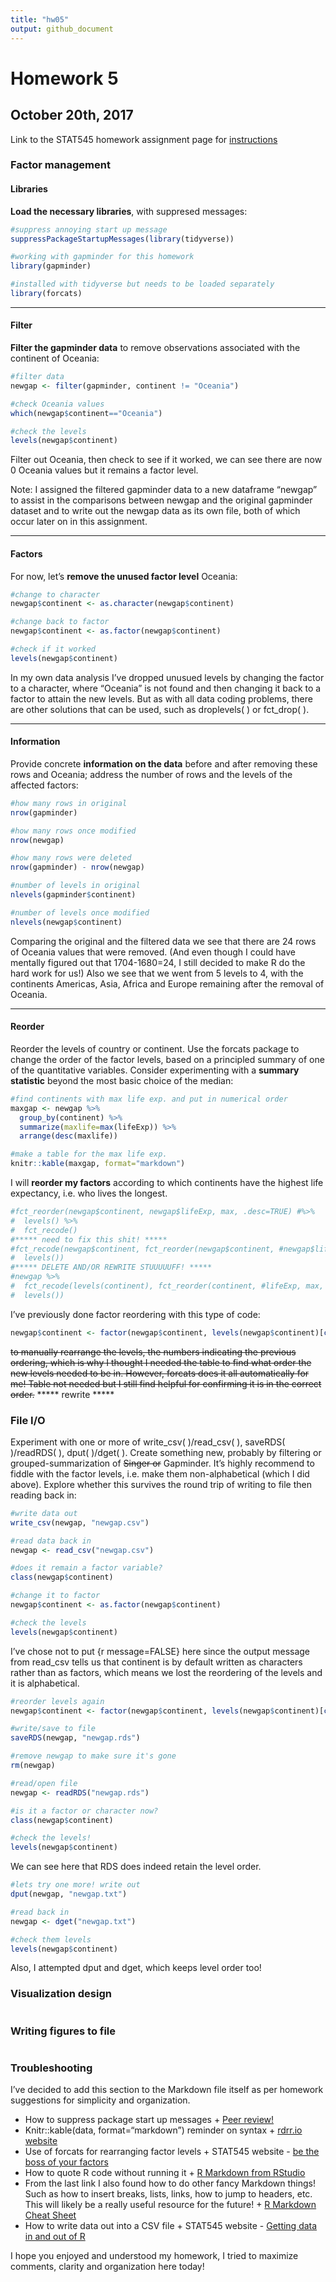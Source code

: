 ```yaml
---
title: "hw05"
output: github_document
---
```


# Homework 5

## October 20th, 2017

Link to the STAT545 homework assignment page for [instructions](http://stat545.com/hw05_factor-figure-boss-repo-hygiene.html)

### Factor management

#### Libraries

**Load the necessary libraries**, with suppresed messages:

```r
#suppress annoying start up message
suppressPackageStartupMessages(library(tidyverse))

#working with gapminder for this homework
library(gapminder)

#installed with tidyverse but needs to be loaded separately
library(forcats)
```

***

#### Filter

**Filter the gapminder data** to remove observations associated with the continent of Oceania:

```r
#filter data
newgap <- filter(gapminder, continent != "Oceania")

#check Oceania values
which(newgap$continent=="Oceania")

#check the levels
levels(newgap$continent)
```

Filter out Oceania, then check to see if it worked, we can see there are now 0 Oceania values but it remains a factor level.

Note: I assigned the filtered gapminder data to a new dataframe "newgap" to assist in the comparisons between newgap and the original gapminder dataset and to write out the newgap data as its own file, both of which occur later on in this assignment.

***

#### Factors

For now, let's **remove the unused factor level** Oceania:

```r
#change to character
newgap$continent <- as.character(newgap$continent)

#change back to factor
newgap$continent <- as.factor(newgap$continent)

#check if it worked
levels(newgap$continent)
```

In my own data analysis I've dropped unusued levels by changing the factor to a character, where "Oceania" is not found and then changing it back to a factor to attain the new levels. But as with all data coding problems, there are other solutions that can be used, such as droplevels( ) or fct_drop( ).

***

#### Information

Provide concrete **information on the data** before and after removing these rows and Oceania; address the number of rows and the levels of the affected factors:

```r
#how many rows in original
nrow(gapminder)

#how many rows once modified
nrow(newgap)

#how many rows were deleted
nrow(gapminder) - nrow(newgap)

#number of levels in original
nlevels(gapminder$continent)

#number of levels once modified
nlevels(newgap$continent)
```

Comparing the original and the filtered data we see that there are 24 rows of Oceania values that were removed. (And even though I could have mentally figured out that 1704-1680=24, I still decided to make R do the hard work for us!) Also we see that we went from 5 levels to 4, with the continents Americas, Asia, Africa and Europe remaining after the removal of Oceania.

***

#### Reorder

Reorder the levels of country or continent. Use the forcats package to change the order of the factor levels, based on a principled summary of one of the quantitative variables. Consider experimenting with a **summary statistic** beyond the most basic choice of the median:

```r
#find continents with max life exp. and put in numerical order
maxgap <- newgap %>%
  group_by(continent) %>%
  summarize(maxlife=max(lifeExp)) %>%
  arrange(desc(maxlife))

#make a table for the max life exp.
knitr::kable(maxgap, format="markdown")
```

I will **reorder my factors** according to which continents have the highest life expectancy, i.e. who lives the longest.

```r
#fct_reorder(newgap$continent, newgap$lifeExp, max, .desc=TRUE) #%>%
#  levels() %>%
#  fct_recode()
#***** need to fix this shit! *****
#fct_recode(newgap$continent, fct_reorder(newgap$continent, #newgap$lifeExp, max, .desc=TRUE) %>%
#  levels())
#***** DELETE AND/OR REWRITE STUUUUUFF! *****
#newgap %>%
#  fct_recode(levels(continent), fct_reorder(continent, #lifeExp, max, .desc=TRUE) %>%
#  levels())
```

I've previously done factor reordering with this type of code:

```r
newgap$continent <- factor(newgap$continent, levels(newgap$continent)[c(3, 4, 2, 1)])
```

~~to manually rearrange the levels, the numbers indicating the previous ordering, which is why I thought I needed the table to find what order the new levels needed to be in. However, forcats does it all automatically for me! Table not needed but I still find helpful for confirming it is in the correct order.~~ ***** rewrite *****

### File I/O

Experiment with one or more of write_csv( )/read_csv( ), saveRDS( )/readRDS( ),  dput( )/dget( ). Create something new, probably by filtering or grouped-summarization of ~~Singer or~~ Gapminder. It's highly recommend to fiddle with the factor levels, i.e. make them non-alphabetical (which I did above). Explore whether this survives the round trip of writing to file then reading back in:

```r
#write data out
write_csv(newgap, "newgap.csv")

#read data back in
newgap <- read_csv("newgap.csv")

#does it remain a factor variable?
class(newgap$continent)

#change it to factor
newgap$continent <- as.factor(newgap$continent)

#check the levels
levels(newgap$continent)
```

I've chose not to put {r message=FALSE} here since the output message from read_csv tells us that continent is by default written as characters rather than as factors, which means we lost the reordering of the levels and it is alphabetical.

```r
#reorder levels again
newgap$continent <- factor(newgap$continent, levels(newgap$continent)[c(3, 4, 2, 1)])

#write/save to file
saveRDS(newgap, "newgap.rds")

#remove newgap to make sure it's gone
rm(newgap)

#read/open file
newgap <- readRDS("newgap.rds")

#is it a factor or character now?
class(newgap$continent)

#check the levels!
levels(newgap$continent)
```

We can see here that RDS does indeed retain the level order.

```r
#lets try one more! write out
dput(newgap, "newgap.txt")

#read back in
newgap <- dget("newgap.txt")

#check them levels
levels(newgap$continent)
```

Also, I attempted dput and dget, which keeps level order too!

### Visualization design

```r

```


### Writing figures to file

```r

```


### Troubleshooting

I've decided to add this section to the Markdown file itself as per homework suggestions for simplicity and organization.

* How to suppress package start up messages
      + [Peer review!](https://github.com/vanflad/STAT545-hw-fladmark-vanessa/issues/4)
* Knitr::kable(data, format="markdown") reminder on syntax
      + [rdrr.io website](https://rdrr.io/cran/knitr/man/kable.html)
* Use of forcats for rearranging factor levels
      + STAT545 website - [be the boss of your factors](http://stat545.com/block029_factors.html)
* How to quote R code without running it
      + [R Markdown from RStudio](http://rmarkdown.rstudio.com/lesson-8.html)
* From the last link I also found how to do other fancy Markdown things! Such as how to insert breaks, lists, links, how to jump to headers, etc. This will likely be a really useful resource for the future!
      + [R Markdown Cheat Sheet](https://www.rstudio.com/wp-content/uploads/2016/03/rmarkdown-cheatsheet-2.0.pdf)
* How to write data out into a CSV file
      + STAT545 website - [Getting data in and out of R](http://stat545.com/block026_file-out-in.html)
      
I hope you enjoyed and understood my homework, I tried to maximize comments, clarity and organization here today!